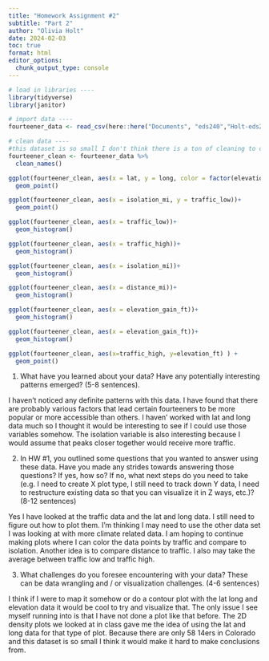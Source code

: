```yaml
---
title: "Homework Assignment #2"
subtitle: "Part 2"
author: "Olivia Holt"
date: 2024-02-03
toc: true
format: html
editor_options: 
  chunk_output_type: console
---
```

```r
# load in libraries ----
library(tidyverse)
library(janitor)
```

```r
# import data ----
fourteener_data <- read_csv(here::here("Documents", "eds240","Holt-eds240-HW4", "data", "14er.csv"))
```

```r
# clean data ----
#this dataset is so small I don't think there is a ton of cleaning to do
fourteener_clean <- fourteener_data %>% 
  clean_names()
```

```r

ggplot(fourteener_clean, aes(x = lat, y = long, color = factor(elevation_gain_ft)))+
  geom_point()

ggplot(fourteener_clean, aes(x = isolation_mi, y = traffic_low))+
  geom_point()

```

```r
ggplot(fourteener_clean, aes(x = traffic_low))+
  geom_histogram()

ggplot(fourteener_clean, aes(x = traffic_high))+
  geom_histogram()

ggplot(fourteener_clean, aes(x = isolation_mi))+
  geom_histogram()

ggplot(fourteener_clean, aes(x = distance_mi))+
  geom_histogram()

ggplot(fourteener_clean, aes(x = elevation_gain_ft))+
  geom_histogram()

ggplot(fourteener_clean, aes(x = elevation_gain_ft))+
  geom_histogram()
```

```r

ggplot(fourteener_clean, aes(x=traffic_high, y=elevation_ft) ) +
  geom_point()
```


1. What have you learned about your data? Have any potentially interesting patterns emerged? (5-8 sentences).

I haven't noticed any definite patterns with this data. I have found that there are probably various factors that lead certain fourteeners to be more popular or more accessible than others. I haven' worked with lat and long data much so I thought it would be interesting to see if I could use those variables somehow. The isolation variable is also interesting because I would assume that peaks closer together would receive more traffic. 

2. In HW #1, you outlined some questions that you wanted to answer using these data. Have you made any strides towards answering those questions? If yes, how so? If no, what next steps do you need to take (e.g. I need to create X plot type, I still need to track down Y data, I need to restructure existing data so that you can visualize it in Z ways, etc.)? (8-12 sentences)

Yes I have looked at the traffic data and the lat and long data. I still need to figure out how to plot them. I'm thinking I may need to use the other data set I was looking at with more climate related data. I am hoping to continue making plots where I can color the data points by traffic and compare to isolation. Another idea is to compare distance to traffic. I also may take the average between traffic low and traffic high.


3. What challenges do you foresee encountering with your data? These can be data wrangling and / or visualization challenges. (4-6 sentences)

I think if I were to map it somehow or do a contour plot with the lat long and elevation data it would be cool to try and visualize that. The only issue I see myself running into is that I have not done a plot like that before. The 2D density plots we looked at in class gave me the idea of using the lat and long data for that type of plot. Because there are only 58 14ers in Colorado and this dataset is so small I think it would make it hard to make conclusions from.

